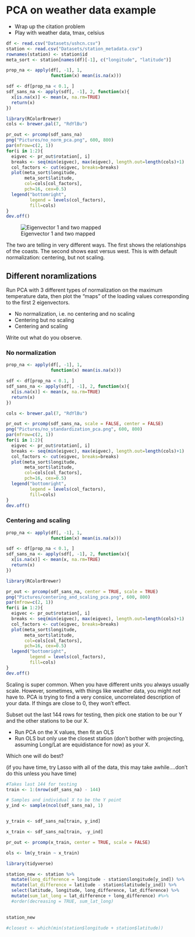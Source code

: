 # PCA on weather data example 

- Wrap up the citation problem
- Play with weather data, tmax, celsius

```r
df <- read.csv("Datasets/ushcn.csv")
station <- read.csv("Datasets/station_metadata.csv")
rownames(station) <- station$id
meta_sort <- station[names(df)[-1], c("longitude", "latitude")]

prop_na <- apply(df[, -1], 1,
                 function(x) mean(is.na(x)))

sdf <- df[prop_na < 0.1, ]
sdf_sans_na <- apply(sdf[, -1], 2, function(x){
  x[is.na(x)] <- mean(x, na.rm=TRUE)
  return(x)
})

library(RColorBrewer)
cols <- brewer.pal(7, "RdYlBu")

pr_out <- prcomp(sdf_sans_na)
png("Pictures/no_norm_pca.png", 600, 800)
par(mfrow=c(2, 1))
for(i in 1:2){
  eigvec <- pr_out$rotation[, i]
  breaks <- seq(min(eigvec), max(eigvec), length.out=length(cols)+1)
  col_factors <- cut(eigvec, breaks=breaks)
  plot(meta_sort$longitude,
       meta_sort$latitude,
       col=cols[col_factors],
       pch=16, cex=0.5)
  legend("bottomright",
         legend = levels(col_factors),
         fill=cols)
}
dev.off()

```
![Eigenvector 1 and two mapped](Pictures/no_norm_pca.png)

The two are telling in very different ways. The first shows the relationships of the coasts. The second shows east versus west. This is with default normalization: centering, but not scaling. 



## Different noramlizations

Run PCA with 3 different types of normalization on the maximum temperature data, then plot the "maps" of the loading values corresponding to the first 2 eigenvectors.

- No normalization, i.e. no centering and no scaling
- Centering but no scaling
- Centering and scaling

Write out what do you observe.

### No normalization

```r
prop_na <- apply(df[, -1], 1,
                 function(x) mean(is.na(x)))

sdf <- df[prop_na < 0.1, ]
sdf_sans_na <- apply(sdf[, -1], 2, function(x){
  x[is.na(x)] <- mean(x, na.rm=TRUE)
  return(x)
})

cols <- brewer.pal(7, "RdYlBu")

pr_out <- prcomp(sdf_sans_na, scale = FALSE, center = FALSE)
png("Pictures/no_standardization_pca.png", 600, 800)
par(mfrow=c(2, 1))
for(i in 1:2){
  eigvec <- pr_out$rotation[, i]
  breaks <- seq(min(eigvec), max(eigvec), length.out=length(cols)+1)
  col_factors <- cut(eigvec, breaks=breaks)
  plot(meta_sort$longitude,
       meta_sort$latitude,
       col=cols[col_factors],
       pch=16, cex=0.5)
  legend("bottomright",
         legend = levels(col_factors),
         fill=cols)
}
dev.off()

```





### Centering and scaling

```r
prop_na <- apply(df[, -1], 1,
                 function(x) mean(is.na(x)))

sdf <- df[prop_na < 0.1, ]
sdf_sans_na <- apply(sdf[, -1], 2, function(x){
  x[is.na(x)] <- mean(x, na.rm=TRUE)
  return(x)
})

library(RColorBrewer)

pr_out <- prcomp(sdf_sans_na, center = TRUE, scale = TRUE)
png("Pictures/centering_and_scaling_pca.png", 600, 800)
par(mfrow=c(2, 1))
for(i in 1:2){
  eigvec <- pr_out$rotation[, i]
  breaks <- seq(min(eigvec), max(eigvec), length.out=length(cols)+1)
  col_factors <- cut(eigvec, breaks=breaks)
  plot(meta_sort$longitude,
       meta_sort$latitude,
       col=cols[col_factors],
       pch=16, cex=0.5)
  legend("bottomright",
         legend = levels(col_factors),
         fill=cols)
}
dev.off()

```
Scaling is super common. When you have different units you always usually scale.  However, sometimes, with things like weather data, you might not have to. PCA is trying to find a very consice, uncorrelated description of your data. If things are close to 0, they won't effect. 


Subset out the last 144 rows for testing, then pick one station to be our Y and the other stations to be our X.

- Run PCA on the X values, then fit an OLS
- Run OLS but only use the closest station (don't bother with projecting, assuming Long/Lat are equidistance for now) as your X.

Which one will do best?

(if you have time, try Lasso with all of the data, this may take awhile....don't do this unless you have time)

```r
#Takes last 144 for testing
train <- 1:(nrow(sdf_sans_na) - 144)

# Samples and individual X to be the Y point
y_ind <- sample(ncol(sdf_sans_na), 1)


y_train <- sdf_sans_na[train, y_ind]

x_train <- sdf_sans_na[train, -y_ind]

pr_out <- prcomp(x_train, center = TRUE, scale = FALSE)

ols <- lm(y_train ~ x_train)

library(tidyverse)

station_new <- station %>% 
  mutate(long_difference = longitude - station$longitude[y_ind]) %>% 
  mutate(lat_difference = latitude - station$latitude[y_ind]) %>% 
  select(latitude, longitude, long_difference, lat_difference) %>% 
  mutate(sum_lat_long = lat_difference + long_difference) #%>% 
  #order(decreasing = TRUE, sum_lat_long)
  

station_new

#closest <- which(min(station$longitude + station$latitude))


```


